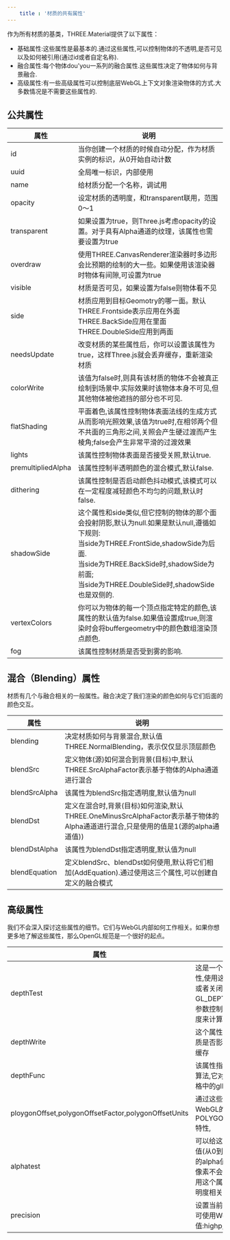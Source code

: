 ```yaml
---
    title : '材质的共有属性'
---
```


作为所有材质的基类，THREE.Material提供了以下属性：
* 基础属性:这些属性是最基本的.通过这些属性,可以控制物体的不透明,是否可见以及如何被引用(通过id或者自定名称).
* 融合属性:每个物体dou'you一系列的融合属性.这些属性决定了物体如何与背景融合.
* 高级属性:有一些高级属性可以控制底层WebGL上下文对象渲染物体的方式.大多数情况是不需要这些属性的.

## 公共属性

|属性|说明|
|---|---|
|id|当你创建一个材质的时候自动分配，作为材质实例的标识，从0开始自动计数|
|uuid|全局唯一标识，内部使用|
|name|给材质分配一个名称，调试用|
|opacity|设定材质的透明度，和transparent联用，范围0～1|
|transparent|如果设置为true，则Three.js考虑opacity的设置。对于具有Alpha通道的纹理，该属性也需要设置为true|
|overdraw|使用THREE.CanvasRenderer渲染器时多边形会比预期的绘制的大一些。如果使用该渲染器时物体有间隙,可设置为true|
|visible|材质是否可见，如果设置为false则物体看不见|
|side|材质应用到目标Geomotry的哪一面。默认THREE.Frontside表示应用在外面<br/>THREE.BackSide应用在里面<br/>THREE.DoubleSide应用到两面
|needsUpdate|改变材质的某些属性后，你可以设置该属性为true，这样Three.js就会丢弃缓存，重新渲染材质|
|colorWrite|该值为false时,则具有该材质的物体不会被真正绘制到场景中.实际效果时该物体本身不可见,但其他物体被他遮挡的部分也不可见.|
|flatShading|平面着色,该属性控制物体表面法线的生成方式从而影响光照效果,该值为true时,在相邻两个但不共面的三角形之间,关照会产生硬过渡而产生棱角;false会产生非常平滑的过渡效果|
|lights|该属性控制物体表面是否接受关照,默认true.|
|premultipliedAlpha|该属性控制半透明颜色的混合模式,默认false.|
|dithering|该属性控制是否启动颜色抖动模式,该模式可以在一定程度减轻颜色不均匀的问题,默认时false.|
|shadowSide|这个属性和side类似,但它控制的物体的那个面会投射阴影,默认为null.如果是默认null,遵循如下规则:<br/>当side为THREE.FrontSide,shadowSide为后面.<br/>当side为THREE.BackSide时,shadowSide为前面;<br/>当side为THREE.DoubleSide时,shadowSide也是双侧的.|
|vertexColors|你可以为物体的每一个顶点指定特定的颜色,该属性的默认值为false.如果值设置成true,则渲染时会将buffergeometry中的颜色数组渲染顶点颜色.|
|fog|该属性控制材质是否受到雾的影响.|

## 混合（Blending）属性

材质有几个与融合相关的一般属性。融合决定了我们渲染的颜色如何与它们后面的颜色交互。

|属性|说明|
|---|---|
|blending|决定材质如何与背景混合,默认值THREE.NormalBlending，表示仅仅显示顶层颜色|
|blendSrc|定义物体(源)如何混合到背景(目标)中,默认THREE.SrcAlphaFactor表示基于物体的Alpha通道进行混合|
|blendSrcAlpha|该属性为blendSrc指定透明度,默认值为null|
|blendDst|定义在混合时,背景(目标)如何渲染,默认THREE.OneMinusSrcAlphaFactor表示基于物体的Alpha通道进行混合,只是使用的值是1(源的alpha通道值))|
|blendDstAlpha|该属性为blendDst指定透明度,默认值为null|
|blendEquation|定义blendSrc、blendDst如何使用,默认将它们相加(AddEquation).通过使用这三个属性,可以创建自定义的融合模式|

## 高级属性

我们不会深入探讨这些属性的细节。它们与WebGL内部如何工作相关。如果你想更多地了解这些属性，那么OpenGL规范是一个很好的起点。

|属性|说明|
|---|---|
|depthTest|这是一个高级WebGL属性,使用这个属性可以打开或者关闭GL_DEPTH_TEST参数,该参数控制是否使用像素深度来计算新像素的值.|
|depthWrite|这个属性用来决定这个材质是否影响WebGL的深度缓存|
|depthFunc|该属性指定使用深度测试算法,它对应着WebGL规格中的glDepthFunc属性|
|ploygonOffset,polygonOffsetFactor,polygonOffsetUnits|通过这些属性,可以控制WebGL的POLYGON_OFFSET_FILL特性,|
|alphatest|可以给这个属性指定一个值(从0到1).如果某个像素的alpha值小于值,那么该像素不会显示出来.可以使用这个属性移除一些与透明度相关的毛边|
|precision|设置当前材质的计算精度,可使用WebGL参数值:highp,mediump,lowp|